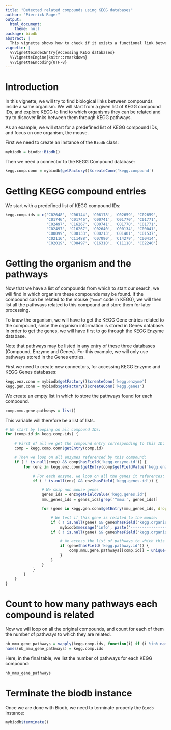 ```yaml
---
title: "Detected related compounds using KEGG databases"
author: "Pierrick Roger"
output:
  html_document:
    theme: null
package: biodb
abstract: |
  This vignette shows how to check if it exists a functional link between compounds, in pathways, using KEGG databases.
vignette: |
  %\VignetteIndexEntry{Accessing KEGG databases}
  %\VignetteEngine{knitr::rmarkdown}
  %\VignetteEncoding{UTF-8}
---
```


# Introduction

In this vignette, we will try to find biological links between compounds inside a same organism. We will start from a given list of KEGG compound IDs, and explore KEGG to find to which organisms they can be related and try to discover links between them through KEGG pathways.

As an example, we will start for a predefined list of KEGG compound IDs, and focus on one organism, the mouse.

First we need to create an instance of the `Biodb` class:
```r
mybiodb = biodb::Biodb()
```

Then we need a connector to the KEGG Compound database:
```r
kegg.comp.conn = mybiodb$getFactory()$createConn('kegg.compound')
```

# Getting KEGG compound entries

We start with a predefined list of KEGG compound IDs:
```r
kegg.comp.ids = c('C02648', 'C06144', 'C06178', 'C02659', 'C02659',
                  'C01746', 'C01746', 'C00741', 'C01770', 'C01771',
                  'C02497', 'C16267', 'C00741', 'C01770', 'C01771',
                  'C02497', 'C16267', 'C02640', 'C00134', 'C00041',
                  'C00099', 'C00133', 'C00213', 'C01401', 'C01537',
                  'C02116', 'C11488', 'C07090', 'C14279', 'C00414',
                  'C02019', 'C08497', 'C16310', 'C11118', 'C02240')
```

# Getting the organism and the pathways

Now that we have a list of compounds from which to start our search, we will find in which organism these compounds may be found. If the compound can be related to the mouse (`"mmu"` code in KEGG), we will then list all the pathways related to this compound and store them for later processing.

To know the organism, we will have to get the KEGG Gene entries related to the compound, since the organism information is stored in Genes database.
In order to get the genes, we will have first to go through the KEGG Enzyme database.

Note that pathways may be listed in any entry of these three databases (Compound, Enzyme and Genes). For this example, we will only use pathways stored in the Genes entries.

First we need to create new connectors, for accessing KEGG Enzyme and KEGG Genes databases:
```r
kegg.enz.conn = mybiodb$getFactory()$createConn('kegg.enzyme')
kegg.gen.conn = mybiodb$getFactory()$createConn('kegg.genes')
```

We create an empty list in which to store the pathways found for each compound.
```r
comp.mmu.gene.pathways = list()
```
This variable will therefore be a list of lists.

```r
# We start by looping on all compound IDs:
for (comp.id in kegg.comp.ids) {

	# First of all we get the compound entry corresponding to this ID:
	comp = kegg.comp.conn$getEntry(comp.id)

	# Then we loop on all enzymes referenced by this compound:
	if ( ! is.null(comp) && comp$hasField('kegg.enzyme.id')) {
		for (enz in kegg.enz.conn$getEntry(comp$getFieldValue('kegg.enzyme.id'), drop = FALSE)) {

			# For each enzyme, we loop on all the genes it references:
			if ( ! is.null(enz) && enz$hasField('kegg.genes.id')) {

				# We skip non mouse genes
				genes_ids = enz$getFieldValue('kegg.genes.id')
				mmu_genes_ids = genes_ids[grep('^mmu:', genes_ids)]

				for (gene in kegg.gen.conn$getEntry(mmu_genes_ids, drop = FALSE)) {

					# We test if this gene is related to the mouse:
					if ( ! is.null(gene) && gene$hasField('kegg.organism.code'))
						mybiodb$message('info', paste('-------------------------------- GENE ORGANISM', gene$getFieldValue('kegg.organism.code')))
					if ( ! is.null(gene) && gene$hasField('kegg.organism.code') && gene$getFieldValue('kegg.organism.code') == 'mmu') {

						# We access the list of pathways to which this gene is related, and store it in our variable:
						if (gene$hasField('kegg.pathway.id')) {
							comp.mmu.gene.pathways[[comp.id]] = unique(c(comp.mmu.gene.pathways[[comp.id]], gene$getFieldValue('kegg.pathway.id')))
						}
					}
				}
			}
		}
	}
}
```

# Count to how many pathways each compound is related

Now we will loop on all the original compounds, and count for each of them the number of pathways to which they are related.

```r
nb_mmu_gene_pathways = vapply(kegg.comp.ids, function(i) if (i %in% names(comp.mmu.gene.pathways)) length(comp.mmu.gene.pathways[[i]]) else 0, FUN.VALUE = 0)
names(nb_mmu_gene_pathways) = kegg.comp.ids
```

Here, in the final table, we list the number of pathways for each KEGG compound:
```r
nb_mmu_gene_pathways
```

# Terminate the biodb instance

Once we are done with Biodb, we need to terminate properly the `Biodb` instance:
```r
mybiodb$terminate()
```
